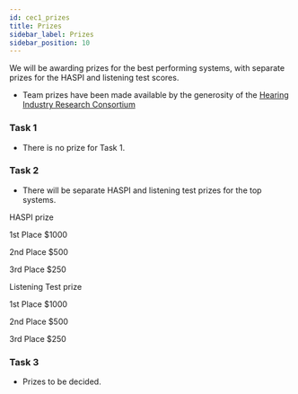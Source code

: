 ```yaml
---
id: cec1_prizes
title: Prizes
sidebar_label: Prizes
sidebar_position: 10
---
```



We will be awarding prizes for the best performing systems, with separate prizes for the HASPI and listening test scores.

- Team prizes have been made available by the generosity of the [Hearing Industry Research Consortium](http://www.hearingirc.com)

### Task 1

- There is no prize for Task 1.

### Task 2

- There will be separate HASPI and listening test prizes for the top systems.

<div className="container">
        <div className="row">

<div className="text--center padding-horiz--md">
   <p/>  HASPI prize

  <p/> <EmojiEvents  style={{fontSize: 30, color: "gold"  }}/> 1st Place $1000

  <p/> <EmojiEvents  style={{ fontSize: 30, color: "silver"  }}/> 2nd Place $500

  <p/> <EmojiEvents  style={{ fontSize: 30, color: "#ff6347" }}/> 3rd Place $250

</div>

<div className="text--center padding-horiz--md">

<p/> Listening Test prize

  <p/> <EmojiEvents  style={{ fontSize: 30, color: "gold"  }}/> 1st Place $1000

  <p/> <EmojiEvents  style={{ fontSize: 30, color: "silver"  }}/> 2nd Place $500

  <p/> <EmojiEvents  style={{ fontSize: 30, color: "#ff6347" }}/> 3rd Place $250

</div>
</div>
</div>

### Task 3

- Prizes to be decided.
